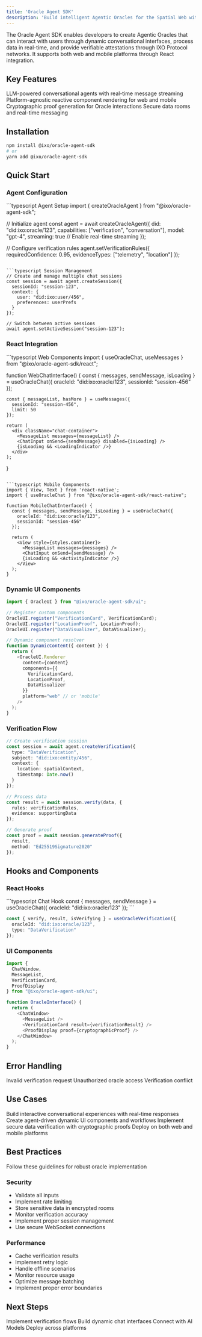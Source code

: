 ```yaml
---
title: 'Oracle Agent SDK'
description: 'Build intelligent Agentic Oracles for the Spatial Web with conversational capabilities, dynamic UI components, and verifiable outputs'
---
```


<Tip>
  The Oracle Agent SDK enables developers to create Agentic Oracles that can interact with users through dynamic conversational interfaces, process data in real-time, and provide verifiable attestations through IXO Protocol networks. It supports both web and mobile platforms through React integration.
</Tip>

## Key Features

<CardGroup>
  <Card title="Agentic Intelligence" icon="brain">
    LLM-powered conversational agents with real-time message streaming
  </Card>

  <Card title="Dynamic UI" icon="window">
    Platform-agnostic reactive component rendering for web and mobile
  </Card>

  <Card title="Verification" icon="shield-check">
    Cryptographic proof generation for Oracle interactions
  </Card>

  <Card title="Matrix Integration" icon="network-wired">
    Secure data rooms and real-time messaging
  </Card>
</CardGroup>

## Installation

```bash
npm install @ixo/oracle-agent-sdk
# or
yarn add @ixo/oracle-agent-sdk
```

## Quick Start

### Agent Configuration

<CodeGroup>
  ```typescript Agent Setup
  import { createOracleAgent } from "@ixo/oracle-agent-sdk";

  // Initialize agent
  const agent = await createOracleAgent({
    did: "did:ixo:oracle/123",
    capabilities: ["verification", "conversation"],
    model: "gpt-4",
    streaming: true // Enable real-time streaming
  });

  // Configure verification rules
  agent.setVerificationRules({
    requiredConfidence: 0.95,
    evidenceTypes: ["telemetry", "location"]
  });
  ```

  ```typescript Session Management
  // Create and manage multiple chat sessions
  const session = await agent.createSession({
    sessionId: "session-123",
    context: {
      user: "did:ixo:user/456",
      preferences: userPrefs
    }
  });

  // Switch between active sessions
  await agent.setActiveSession("session-123");
  ```
</CodeGroup>

### React Integration

<CodeGroup>
  ```typescript Web Components
  import { useOracleChat, useMessages } from "@ixo/oracle-agent-sdk/react";

  function WebChatInterface() {
    const { messages, sendMessage, isLoading } = useOracleChat({
      oracleId: "did:ixo:oracle/123",
      sessionId: "session-456"
    });

    const { messageList, hasMore } = useMessages({
      sessionId: "session-456",
      limit: 50
    });

    return (
      <div className="chat-container">
        <MessageList messages={messageList} />
        <ChatInput onSend={sendMessage} disabled={isLoading} />
        {isLoading && <LoadingIndicator />}
      </div>
    );
  }
  ```

  ```typescript Mobile Components
  import { View, Text } from 'react-native';
  import { useOracleChat } from "@ixo/oracle-agent-sdk/react-native";

  function MobileChatInterface() {
    const { messages, sendMessage, isLoading } = useOracleChat({
      oracleId: "did:ixo:oracle/123",
      sessionId: "session-456"
    });

    return (
      <View style={styles.container}>
        <MessageList messages={messages} />
        <ChatInput onSend={sendMessage} />
        {isLoading && <ActivityIndicator />}
      </View>
    );
  }
  ```
</CodeGroup>

### Dynamic UI Components

```typescript
import { OracleUI } from "@ixo/oracle-agent-sdk/ui";

// Register custom components
OracleUI.register("VerificationCard", VerificationCard);
OracleUI.register("LocationProof", LocationProof);
OracleUI.register("DataVisualizer", DataVisualizer);

// Dynamic component resolver
function DynamicContent({ content }) {
  return (
    <OracleUI.Renderer
      content={content}
      components={{
        VerificationCard,
        LocationProof,
        DataVisualizer
      }}
      platform="web" // or 'mobile'
    />
  );
}
```

### Verification Flow

```typescript
// Create verification session
const session = await agent.createVerification({
  type: "DataVerification",
  subject: "did:ixo:entity/456",
  context: {
    location: spatialContext,
    timestamp: Date.now()
  }
});

// Process data
const result = await session.verify(data, {
  rules: verificationRules,
  evidence: supportingData
});

// Generate proof
const proof = await session.generateProof({
  result,
  method: "Ed25519Signature2020"
});
```

## Hooks and Components

### React Hooks

<CodeGroup>
  ```typescript Chat Hook
  const { messages, sendMessage } = useOracleChat({
    oracleId: "did:ixo:oracle/123"
  });
  ```

  ```typescript Verification Hook
  const { verify, result, isVerifying } = useOracleVerification({
    oracleId: "did:ixo:oracle/123",
    type: "DataVerification"
  });
  ```
</CodeGroup>

### UI Components

```typescript
import {
  ChatWindow,
  MessageList,
  VerificationCard,
  ProofDisplay
} from "@ixo/oracle-agent-sdk/ui";

function OracleInterface() {
  return (
    <ChatWindow>
      <MessageList />
      <VerificationCard result={verificationResult} />
      <ProofDisplay proof={cryptographicProof} />
    </ChatWindow>
  );
}
```

## Error Handling

<ResponseField name="400" type="error">
  Invalid verification request
</ResponseField>

<ResponseField name="401" type="error">
  Unauthorized oracle access
</ResponseField>

<ResponseField name="409" type="error">
  Verification conflict
</ResponseField>

## Use Cases

<CardGroup>
  <Card title="Conversational Interfaces" icon="comments">
    Build interactive conversational experiences with real-time responses
  </Card>
  
  <Card title="Dynamic Content" icon="wand-magic-sparkles">
    Create agent-driven dynamic UI components and workflows
  </Card>
  
  <Card title="Data Verification" icon="shield-check">
    Implement secure data verification with cryptographic proofs
  </Card>
  
  <Card title="Cross-Platform Apps" icon="mobile">
    Deploy on both web and mobile platforms
  </Card>
</CardGroup>

## Best Practices

<Tip>
  Follow these guidelines for robust oracle implementation
</Tip>

### Security

* Validate all inputs
* Implement rate limiting
* Store sensitive data in encrypted rooms
* Monitor verification accuracy
* Implement proper session management
* Use secure WebSocket connections

### Performance

* Cache verification results
* Implement retry logic
* Handle offline scenarios
* Monitor resource usage
* Optimize message batching
* Implement proper error boundaries

## Next Steps

<CardGroup>
  <Card title="Verification Guide" icon="shield-check">
    Implement verification flows
  </Card>

  <Card title="UI Guide" icon="palette">
    Build dynamic chat interfaces
  </Card>

  <Card title="Integration Guide" icon="plug">
    Connect with AI Models
  </Card>

  <Card title="Platform Guide" icon="mobile-screen">
    Deploy across platforms
  </Card>
</CardGroup>